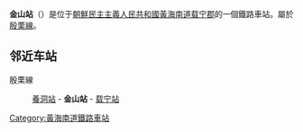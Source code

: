 {{朝鮮半島車站資訊
|公司色 = blue
|文字色 = 
|站名 = 金山站
|圖片 = 
|pxl = 
|圖片說明 =
|前一站 = [[養洞站|養洞]]
|前一站距離 = 
|後一站距離 = 5.5
|後一站 = [[载宁站|载宁]]
|所屬路線 = [[殷栗線|殷栗線]]
|距離 = 
|起點站 = [[沙里院青年站|沙里院青年]]
|諺文 = 금산역	
|朝鮮漢字 = 金山驛
|文觀部式 = 
|馬-賴式 = Kŭmsan-yŏk		
|副站名 = 
|車站編號 = 
|停站路線數 = 
|所屬公司 = [[朝鮮民主主義人民共和國鐵道省|朝鮮民主主義人民共和國鐵道省]]
|所在地 =[[黃海南道|黃海南道]][[载宁郡|载宁郡]]
|車站構造 = 地面车站
|月台配置 = 
|啟用年月日 =
|廢站年月日 = 
|上下車人次 = 
|統計年度 = 
|轉車 = 
|備註 = 
|全寬備註 = 
}}

'''金山站'''（{{lang-ko|'''금산역'''}}）是位于[[朝鮮民主主義人民共和國|朝鮮民主主義人民共和國]][[黃海南道|黃海南道]][[载宁郡|载宁郡]]的一個鐵路車站。屬於[[殷栗線|殷栗線]]。

==邻近车站==
殷栗線
:[[養洞站|養洞站]] - '''金山站''' - [[载宁站|载宁站]]

{{殷栗線}}

{{朝鲜铁路小作品}}

[[Category:黃海南道鐵路車站|Category:黃海南道鐵路車站]]